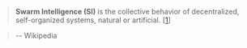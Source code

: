 
<LogoImage />

> **Swarm Intelligence (SI)** is the collective behavior of decentralized, self-organized systems, natural or artificial. [[1](https://en.wikipedia.org/wiki/Swarm_intelligence)]

> -- Wikipedia